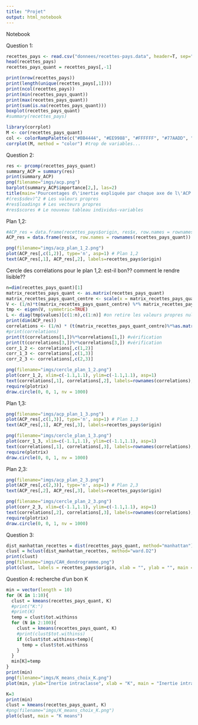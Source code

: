 ```yaml
---
title: "Projet"
output: html_notebook
---
```


Notebook

Question 1:
```r
recettes_pays <- read.csv("donnees/recettes-pays.data", header=T, sep=",")
head(recettes_pays)
recettes_pays_quant = recettes_pays[,-1]
```

```r
print(nrow(recettes_pays))
print(length(unique(recettes_pays[,1])))
print(ncol(recettes_pays))
print(min(recettes_pays_quant))
print(max(recettes_pays_quant))
print(sum(is.na(recettes_pays_quant)))
boxplot(recettes_pays_quant)
#summary(recettes_pays)
```

```r
library(corrplot)
M <- cor(recettes_pays_quant)
col <- colorRampPalette(c("#BB4444", "#EE9988", "#FFFFFF", "#77AADD", "#4477AA"))
corrplot(M, method = "color") #trop de variables...
```


Question 2:
```r
res <- prcomp(recettes_pays_quant)
summary_ACP = summary(res)
print(summary_ACP)
png(filename="imgs/acp.png")
barplot(summary_ACP$importance[2,], las=2)
title(main='Pourcentages d\'inertie expliquée par chaque axe de l\'ACP \n par ordre décroissant.', ylab='pourcentage d\'inertie expliquée')
#(res$sdev)^2 # Les valeurs propres
#res$loadings # Les vecteurs propres
#res$scores # Le nouveau tableau individus-variables
```

Plan 1,2:
```r
#ACP_res = data.frame(recettes_pays$origin, res$x, row.names = rownames(recettes_pays))
ACP_res = data.frame(res$x, row.names = rownames(recettes_pays_quant))

png(filename="imgs/acp_plan_1_2.png")
plot(ACP_res[,c(1,2)], type='n', asp=1) # Plan 1,2
text(ACP_res[,1], ACP_res[,2], labels=recettes_pays$origin)
```

Cercle des corrélations pour le plan 1,2: est-il bon?? comment le rendre lisible??
```r
n=dim(recettes_pays_quant)[1]
matrix_recettes_pays_quant <- as.matrix(recettes_pays_quant)
matrix_recettes_pays_quant_centre <- scale(x = matrix_recettes_pays_quant, center = TRUE, scale = FALSE)
V <- (1/n)*t(matrix_recettes_pays_quant_centre) %*% matrix_recettes_pays_quant_centre
tmp <- eigen(V, symmetric=TRUE)
L <- diag(tmp$values)[c(1:n),c(1:n)] #on retire les valeurs propres nulles
print(dim(ACP_res))
correlations <- (1/n) * (t(matrix_recettes_pays_quant_centre)%*%as.matrix(ACP_res)) / (sqrt(diag(V))%*%t(sqrt(diag(L))))
#print(correlations)
print(t(correlations[1,])%*%correlations[1,]) #vérification
print(t(correlations[3,])%*%correlations[3,]) #vérification
corr_1_2 <- correlations[,c(1,2)]
corr_1_3 <- correlations[,c(1,3)]
corr_2_3 <- correlations[,c(2,3)]
```


```r
png(filename="imgs/cercle_plan_1_2.png")
plot(corr_1_2, xlim=c(-1.1,1.1), ylim=c(-1.1,1.1), asp=1)
text(correlations[,1], correlations[,2], labels=rownames(correlations), pos=2)
require(plotrix)
draw.circle(0, 0, 1, nv = 1000)
```

Plan 1,3:
```r
png(filename="imgs/acp_plan_1_3.png")
plot(ACP_res[,c(1,3)], type='n', asp=1) # Plan 1,3
text(ACP_res[,1], ACP_res[,3], labels=recettes_pays$origin)
```

```r
png(filename="imgs/cercle_plan_1_3.png")
plot(corr_1_3, xlim=c(-1.1,1.1), ylim=c(-1.1,1.1), asp=1)
text(correlations[,1], correlations[,3], labels=rownames(correlations), pos=2)
require(plotrix)
draw.circle(0, 0, 1, nv = 1000)
```

Plan 2,3:
```r
png(filename="imgs/acp_plan_2_3.png")
plot(ACP_res[,c(2,3)], type='n', asp=1) # Plan 2,3
text(ACP_res[,2], ACP_res[,3], labels=recettes_pays$origin)
```

```r
png(filename="imgs/cercle_plan_2_3.png")
plot(corr_2_3, xlim=c(-1.1,1.1), ylim=c(-1.1,1.1), asp=1)
text(correlations[,2], correlations[,3], labels=rownames(correlations), pos=2)
require(plotrix)
draw.circle(0, 0, 1, nv = 1000)
```

Question 3:
```r
dist_manhattan_recettes = dist(recettes_pays_quant, method="manhattan")
clust = hclust(dist_manhattan_recettes, method="ward.D2")
print(clust)
png(filename="imgs/CAH_dendrogramme.png")
plot(clust, labels = recettes_pays$origin, xlab = "", ylab = "", main = "Dendrogramme de la classification ascendante hiérarchique")
```

Question 4:
recherche d'un bon K
```r
min = vector(length = 10)
for (K in 1:10){
  clust = kmeans(recettes_pays_quant, K)
  #print("K:")
  #print(K)
  temp = clust$tot.withinss
  for (N in 2:100){
    clust = kmeans(recettes_pays_quant, K)
    #print(clust$tot.withinss)
    if (clust$tot.withinss<temp){
      temp = clust$tot.withinss
    }
  }
  min[K]=temp
}
print(min)
png(filename="imgs/K_means_choix_K.png")
plot(min, ylab="Inertie intraclasse", xlab = "K", main = "Inertie intraclasse en fonction du nombre de classes choisi")
```
```r
K=3
print(min)
clust = kmeans(recettes_pays_quant, K)
#png(filename="imgs/K_means_choix_K.png")
plot(clust, main = "K means")
```

